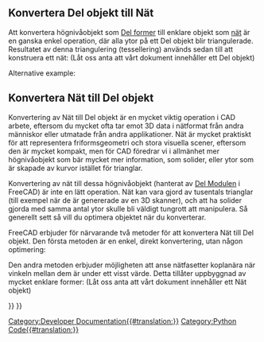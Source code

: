 <languages/>

{{TOCright}}

<div class="mw-translate-fuzzy">
== Konvertera Del objekt till Nät ==
</div>

<div class="mw-translate-fuzzy">
Att konvertera högnivåobjekt som [[Part Workbench/sv|Del former]] till enklare objekt som [[Mesh Workbench/sv|nät]] är en ganska enkel operation, där alla ytor på ett Del objekt blir triangulerade. Resultatet av denna triangulering (tessellering) används sedan till att konstruera ett nät: (Låt oss anta att vårt dokument innehåller ett Del objekt)
</div>

{{Code|code=
import Mesh

obj = FreeCADGui.Selection.getSelection()[0] # a Part object must be preselected
shp = obj.Shape
faces = []

triangles = shp.tessellate(1) # the number represents the precision of the tessellation
for tri in triangles[1]:
    face = []
    for i in tri:
        face.append(triangles[0][i])
    faces.append(face)

m = Mesh.Mesh(faces)
Mesh.show(m)
}}

Alternative example:

{{Code|code=
import Mesh
import MeshPart

obj = FreeCADGui.Selection.getSelection()[0] # a Part object must be preselected
shp = obj.Shape

mesh = FreeCAD.ActiveDocument.addObject("Mesh::Feature", "Mesh")
mesh.Mesh = MeshPart.meshFromShape(
        Shape=shp,
        LinearDeflection=0.01,
        AngularDeflection=0.025,
        Relative=False)
}}

<div class="mw-translate-fuzzy">
== Konvertera Nät till Del objekt ==
</div>

<div class="mw-translate-fuzzy">
Konvertering av Nät till Del objekt är en mycket viktig operation i CAD arbete, eftersom du mycket ofta tar emot 3D data i nätformat från andra människor eller utmatade från andra applikationer. Nät är mycket praktiskt för att representera friformsgeometri och stora visuella scener, eftersom den är mycket kompakt, men för CAD föredrar vi i allmänhet mer högnivåobjekt som bär mycket mer information, som solider, eller ytor som är skapade av kurvor istället för trianglar.
</div>

<div class="mw-translate-fuzzy">
Konvertering av nät till dessa högnivåobjekt (hanterat av [[Part_Workbench/sv|Del Modulen]] i FreeCAD) är inte en lätt operation. Nät kan vara gjord av tusentals trianglar (till exempel när de är genererade av en 3D skanner), och att ha solider gjorda med samma antal ytor skulle bli väldigt tungrott att manipulera. Så generellt sett så vill du optimera objektet när du konverterar.
</div>

<div class="mw-translate-fuzzy">
FreeCAD erbjuder för närvarande två metoder för att konvertera Nät till Del objekt. Den första metoden är en enkel, direkt konvertering, utan någon optimering:
</div>

{{Code|code=
import Mesh
import Part

mesh = Mesh.createTorus()
shape = Part.Shape()
shape.makeShapeFromMesh(mesh.Topology, 0.05) # the second arg is the tolerance for sewing
solid = Part.makeSolid(shape)
Part.show(solid)
}}

<div class="mw-translate-fuzzy">
Den andra metoden erbjuder möjligheten att anse nätfasetter koplanära när vinkeln mellan dem är under ett visst värde. Detta tillåter uppbyggnad av mycket enklare former: (Låt oss anta att vårt dokument innehåller ett Nät objekt)
</div>

{{Code|code=
import Mesh
import Part
import MeshPart

obj = FreeCADGui.Selection.getSelection()[0] # a Mesh object must be preselected
mesh = obj.Mesh
segments = mesh.getPlanarSegments(0.00001) # use rather strict tolerance here
faces = []

for i in segments:
    if len(i) > 0:
        # a segment can have inner holes
        wires = MeshPart.wireFromSegment(mesh, i)
        # we assume that the exterior boundary is that one with the biggest bounding box
        if len(wires) > 0:
            ext = None
            max_length=0
            for i in wires:
                if i.BoundBox.DiagonalLength > max_length:
                    max_length = i.BoundBox.DiagonalLength
                    ext = i

            wires.remove(ext)
            # all interior wires mark a hole and must reverse their orientation, otherwise Part.Face fails
            for i in wires:
                i.reverse()

            # make sure that the exterior wires comes as first in the list
            wires.insert(0, ext)
            faces.append(Part.Face(wires))

solid = Part.Solid(Part.Shell(faces))
Part.show(solid)
}}


{{Powerdocnavi{{#translation:}}}}
[[Category:Developer Documentation{{#translation:}}]]
[[Category:Python Code{{#translation:}}]]
{{Mesh Tools navi{{#translation:}}}}